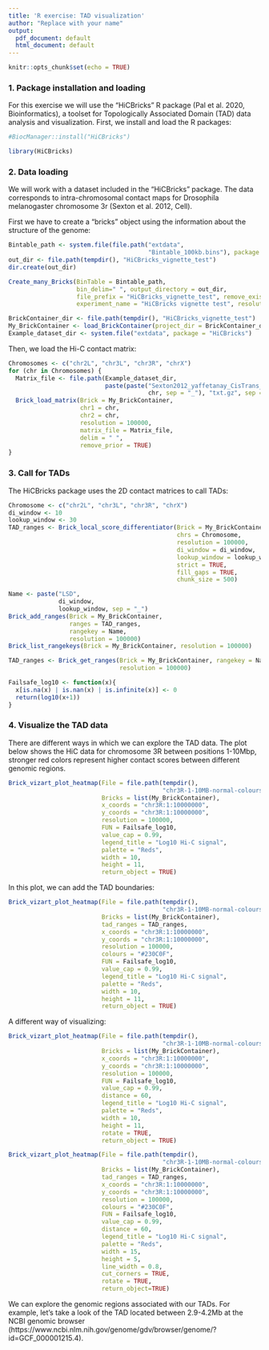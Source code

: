 ```yaml
---
title: 'R exercise: TAD visualization'
author: "Replace with your name"
output:
  pdf_document: default
  html_document: default
---
```


```r
knitr::opts_chunk$set(echo = TRUE)
```

### 1. Package installation and loading

For this exercise we will use the "HiCBricks" R package (Pal et al. 2020, Bioinformatics), a toolset for Topologically Associated Domain (TAD) data analysis and visualization. First, we install and load the R packages:

```r

#BiocManager::install("HiCBricks")

library(HiCBricks)

```

### 2. Data loading

We will work with a dataset included in the "HiCBricks" package. The data corresponds to intra-chromosomal contact maps for Drosophila melanogaster chromosome 3r (Sexton et al. 2012, Cell).

First we have to create a "bricks" object using the information about the structure of the genome:

```r

Bintable_path <- system.file(file.path("extdata",
                                       "Bintable_100kb.bins"), package = "HiCBricks")
out_dir <- file.path(tempdir(), "HiCBricks_vignette_test")
dir.create(out_dir)

Create_many_Bricks(BinTable = Bintable_path, 
                   bin_delim=" ", output_directory = out_dir, 
                   file_prefix = "HiCBricks_vignette_test", remove_existing=TRUE, 
                   experiment_name = "HiCBricks vignette test", resolution = 100000)

BrickContainer_dir <- file.path(tempdir(), "HiCBricks_vignette_test")
My_BrickContainer <- load_BrickContainer(project_dir = BrickContainer_dir)
Example_dataset_dir <- system.file("extdata", package = "HiCBricks")

```

Then, we load the Hi-C contact matrix:

```r
Chromosomes <- c("chr2L", "chr3L", "chr3R", "chrX")
for (chr in Chromosomes) {
  Matrix_file <- file.path(Example_dataset_dir,
                           paste(paste("Sexton2012_yaffetanay_CisTrans_100000_corrected", 
                                       chr, sep = "_"), "txt.gz", sep = "."))
  Brick_load_matrix(Brick = My_BrickContainer,
                    chr1 = chr,
                    chr2 = chr,
                    resolution = 100000,
                    matrix_file = Matrix_file,
                    delim = " ",
                    remove_prior = TRUE)
}
```

### 3. Call for TADs

The HiCBricks package uses the 2D contact matrices to call TADs:

```r
Chromosome <- c("chr2L", "chr3L", "chr3R", "chrX")
di_window <- 10
lookup_window <- 30
TAD_ranges <- Brick_local_score_differentiator(Brick = My_BrickContainer,
                                               chrs = Chromosome,
                                               resolution = 100000,
                                               di_window = di_window,
                                               lookup_window = lookup_window,
                                               strict = TRUE,
                                               fill_gaps = TRUE,
                                               chunk_size = 500)

Name <- paste("LSD",
              di_window,
              lookup_window, sep = "_")
Brick_add_ranges(Brick = My_BrickContainer,
                 ranges = TAD_ranges,
                 rangekey = Name,
                 resolution = 100000)
Brick_list_rangekeys(Brick = My_BrickContainer, resolution = 100000)

TAD_ranges <- Brick_get_ranges(Brick = My_BrickContainer, rangekey = Name,
                               resolution = 100000)

Failsafe_log10 <- function(x){
  x[is.na(x) | is.nan(x) | is.infinite(x)] <- 0
  return(log10(x+1))
}

```

### 4. Visualize the TAD data

There are different ways in which we can explore the TAD data. The plot below shows the HiC data for chromosome 3R between positions 1-10Mbp, stronger red colors represent higher contact scores between different genomic regions.

```r

Brick_vizart_plot_heatmap(File = file.path(tempdir(),
                                           "chr3R-1-10MB-normal-colours-log10-valuecap-99.pdf"),
                          Bricks = list(My_BrickContainer),
                          x_coords = "chr3R:1:10000000",
                          y_coords = "chr3R:1:10000000",
                          resolution = 100000,
                          FUN = Failsafe_log10,
                          value_cap = 0.99,
                          legend_title = "Log10 Hi-C signal",
                          palette = "Reds",
                          width = 10,
                          height = 11,
                          return_object = TRUE)

```

In this plot, we can add the TAD boundaries:

```r

Brick_vizart_plot_heatmap(File = file.path(tempdir(),
                                           "chr3R-1-10MB-normal-colours-log10-rotate-2-tads.pdf"),
                          Bricks = list(My_BrickContainer),
                          tad_ranges = TAD_ranges,
                          x_coords = "chr3R:1:10000000",
                          y_coords = "chr3R:1:10000000",
                          resolution = 100000,
                          colours = "#230C0F",
                          FUN = Failsafe_log10,
                          value_cap = 0.99,
                          legend_title = "Log10 Hi-C signal",
                          palette = "Reds",
                          width = 10,
                          height = 11,
                          return_object = TRUE)
```

A different way of visualizing:

```r

Brick_vizart_plot_heatmap(File = file.path(tempdir(),
                                           "chr3R-1-10MB-normal-colours-log10-rotate.pdf"),
                          Bricks = list(My_BrickContainer),
                          x_coords = "chr3R:1:10000000",
                          y_coords = "chr3R:1:10000000",
                          resolution = 100000,
                          FUN = Failsafe_log10,
                          value_cap = 0.99,
                          distance = 60,
                          legend_title = "Log10 Hi-C signal",
                          palette = "Reds",
                          width = 10,
                          height = 11,
                          rotate = TRUE,
                          return_object = TRUE)

Brick_vizart_plot_heatmap(File = file.path(tempdir(),
                                           "chr3R-1-10MB-normal-colours-log10-rotate-3-tads.pdf"),
                          Bricks = list(My_BrickContainer),
                          tad_ranges = TAD_ranges,
                          x_coords = "chr3R:1:10000000",
                          y_coords = "chr3R:1:10000000",
                          resolution = 100000,
                          colours = "#230C0F",
                          FUN = Failsafe_log10,
                          value_cap = 0.99,
                          distance = 60,
                          legend_title = "Log10 Hi-C signal",
                          palette = "Reds",
                          width = 15,
                          height = 5,
                          line_width = 0.8,
                          cut_corners = TRUE,
                          rotate = TRUE,
                          return_object=TRUE)
```

We can explore the genomic regions associated with our TADs. For example, let's take a look of the TAD located between 2.9-4.2Mb at the NCBI genomic browser (https://www.ncbi.nlm.nih.gov/genome/gdv/browser/genome/?id=GCF_000001215.4).

